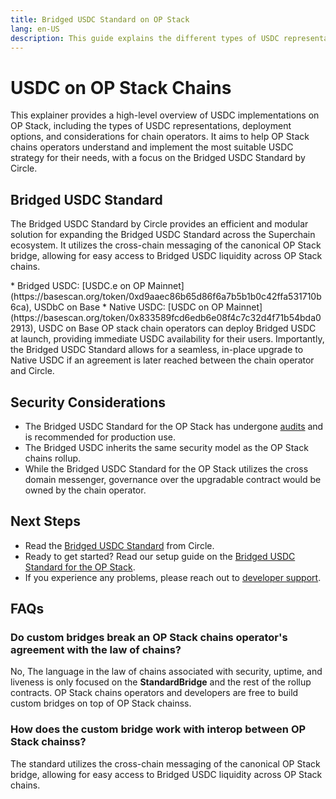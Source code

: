 ```yaml
---
title: Bridged USDC Standard on OP Stack
lang: en-US
description: This guide explains the different types of USDC representations and how to get the Bridged USDC Standard on your OP Stack chain.
---
```



# USDC on OP Stack Chains

This explainer provides a high-level overview of USDC implementations on OP Stack, including the types of USDC representations, deployment options, and considerations for chain operators.
It aims to help OP Stack chains operators understand and implement the most suitable USDC strategy for their needs, with a focus on the Bridged USDC Standard by Circle.

## Bridged USDC Standard

The Bridged USDC Standard by Circle provides an efficient and modular solution for expanding the Bridged USDC Standard across the Superchain ecosystem.
It utilizes the cross-chain messaging of the canonical OP Stack bridge, allowing for easy access to Bridged USDC liquidity across OP Stack chains.

<Callout type="info">
  *   Bridged USDC: [USDC.e on OP Mainnet](https://basescan.org/token/0xd9aaec86b65d86f6a7b5b1b0c42ffa531710b6ca), USDbC on Base
  *   Native USDC: [USDC on OP Mainnet](https://basescan.org/token/0x833589fcd6edb6e08f4c7c32d4f71b54bda02913), USDC on Base
</Callout>

<Callout type="info">
    OP stack chain operators can deploy Bridged USDC at launch, providing immediate USDC availability for their users. 
    Importantly, the Bridged USDC Standard allows for a seamless, in-place upgrade to Native USDC if an agreement is later reached between the chain operator and Circle.
</Callout>

## Security Considerations

*   The Bridged USDC Standard for the OP Stack has undergone [audits](https://github.com/defi-wonderland/opUSDC/blob/main/audits/spearbit.pdf) and is recommended for production use.
*   The Bridged USDC inherits the same security model as the OP Stack chains rollup.
*   While the Bridged USDC Standard for the OP Stack utilizes the cross domain messenger, governance over the upgradable contract would be owned by the chain operator.

## Next Steps

*   Read the [Bridged USDC Standard](https://www.circle.com/blog/bridged-usdc-standard) from Circle.
*   Ready to get started? Read our setup guide on the [Bridged USDC Standard for the OP Stack](https://github.com/defi-wonderland/opUSDC#setup).
*   If you experience any problems, please reach out to [developer support](https://github.com/ethereum-optimism/developers/discussions).

## FAQs

### Do custom bridges break an OP Stack chains operator's agreement with the law of chains?

No, The language in the law of chains associated with security, uptime, and liveness is only focused on the **StandardBridge** and the rest of the rollup contracts. OP Stack chains operators and developers are free to build custom bridges on top of OP Stack chainss.

### How does the custom bridge work with interop between OP Stack chainss?

The standard utilizes the cross-chain messaging of the canonical OP Stack bridge, allowing for easy access to Bridged USDC liquidity across OP Stack chains.
